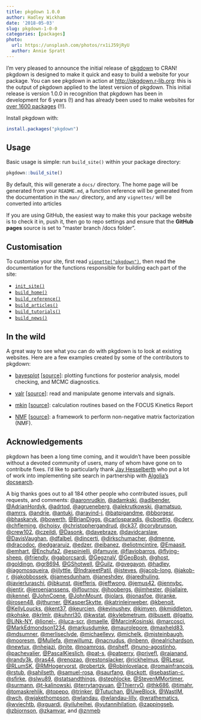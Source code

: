 ```yaml
---
title: pkgdown 1.0.0
author: Hadley Wickham
date: '2018-05-03'
slug: pkgdown-1-0-0
categories: [packages]
photo:
  url: https://unsplash.com/photos/rx1iJ59jRyU
  author: Annie Spratt
---
```


I'm very pleased to announce the initial release of [pkgdown](http://pkgdown.r-lib.org) to CRAN! pkgdown is designed to make it quick and easy to build a website for your package. You can see pkgdown in action at <http://pkgdown.r-lib.org>: this is the output of pkgdown applied to the latest version of pkgdown. This initial release is version 1.0.0 in recognition that pkgdown has been in development for 6 years (!) and has already been used to make websites for [over 1600 packages](https://github.com/search?q=pkgdown.css+in%3Apath+path%3Adocs&type=Code) (!!). 

Install pkgdown with:

```r
install.packages("pkgdown")
```

## Usage

Basic usage is simple: run `build_site()` within your package directory:

```r
pkgdown::build_site()
```

By default, this will generate a `docs/` directory. The home page will be generated from your `README.md`, a function reference will be generated from the documentation in the `man/` directory, and any `vignettes/` will be converted into articles

If you are using GitHub, the easiest way to make this your package website is to check it in, push it, then go to repo settings and ensure that the __GitHub pages__ source is set to "master branch /docs folder".

## Customisation

To customise your site, first read [`vignette("pkgdown")`](http://pkgdown.r-lib.org/articles/pkgdown.html), then read the documentation for the functions responsible for building each part of the site:

* [`init_site()`](http://pkgdown.r-lib.org/reference/init_site.html)
* [`build_home()`](http://pkgdown.r-lib.org/reference/build_home.html)
* [`build_reference()`](http://pkgdown.r-lib.org/reference/build_reference.html)
* [`build_articles()`](http://pkgdown.r-lib.org/reference/build_articles.html)
* [`build_tutorials()`](http://pkgdown.r-lib.org/reference/build_tutorials.html)
* [`build_news()`](http://pkgdown.r-lib.org/reference/build_news.html)

## In the wild

A great way to see what you can do with pkgdown is to look at existing websites. Here are a few examples created by some of the contributors to pkgdown:

* [bayesplot](http://mc-stan.org/bayesplot/index.html)
  [[source](https://github.com/stan-dev/bayesplot/tree/gh-pages)]:
  plotting functions for posterior analysis, model checking, and MCMC 
  diagnostics.

* [valr](https://rnabioco.github.io/valr/) 
  [[source](https://github.com/rnabioco/valr)]: 
  read and manipulate genome intervals and signals.

* [mkin](http://jranke.github.io/mkin/)
  [[source](https://github.com/jranke/mkin)]:
  calculation routines based on the FOCUS Kinetics Report

* [NMF](http://renozao.github.io/NMF/master/index.html)
  [[source](https://github.com/renozao/NMF)]:
  a framework to perform non-negative matrix factorization (NMF).

## Acknowledgements

pkgdown has been a long time coming, and it wouldn't have been possible without a devoted community of users, many of whom have gone on to contribute fixes. I'd like to particularly thank [Jay Hesselberth](https://hesselberthlab.org) who put a lot of work into implementing site search in partnership with [Algolia's docsearch](https://community.algolia.com/docsearch/). 

A big thanks goes out to all 184 other people who contributed issues, pull requests, and comments: [\@aaronrudkin](https://github.com/aaronrudkin), [\@adamkski](https://github.com/adamkski), [\@adibender](https://github.com/adibender), [\@AdrianHordyk](https://github.com/AdrianHordyk), [\@adrtod](https://github.com/adrtod), [\@agrueneberg](https://github.com/agrueneberg), [\@alekrutkowski](https://github.com/alekrutkowski), [\@amatsuo](https://github.com/amatsuo), [\@amrrs](https://github.com/amrrs), [\@andrie](https://github.com/andrie), [\@antuki](https://github.com/antuki), [\@aravind-j](https://github.com/aravind-j), [\@batpigandme](https://github.com/batpigandme), [\@bborgesr](https://github.com/bborgesr), [\@bhaskarvk](https://github.com/bhaskarvk), [\@bowerth](https://github.com/bowerth), [\@BrianDiggs](https://github.com/BrianDiggs), [\@carlosparadis](https://github.com/carlosparadis), [\@cboettig](https://github.com/cboettig), [\@cderv](https://github.com/cderv), [\@chfleming](https://github.com/chfleming), [\@choisy](https://github.com/choisy), [\@christophergandrud](https://github.com/christophergandrud), [\@ck37](https://github.com/ck37), [\@corybrunson](https://github.com/corybrunson), [\@crew102](https://github.com/crew102), [\@czeildi](https://github.com/czeildi), [\@Dasonk](https://github.com/Dasonk), [\@davebraze](https://github.com/davebraze), [\@davidcarslaw](https://github.com/davidcarslaw), [\@DavisVaughan](https://github.com/DavisVaughan), [\@dfalbel](https://github.com/dfalbel), [\@dincerti](https://github.com/dincerti), [\@dirkschumacher](https://github.com/dirkschumacher), [\@dmenne](https://github.com/dmenne), [\@dracodoc](https://github.com/dracodoc), [\@edgararuiz](https://github.com/edgararuiz), [\@edzer](https://github.com/edzer), [\@eibanez](https://github.com/eibanez), [\@eliotmcintire](https://github.com/eliotmcintire), [\@Emaasit](https://github.com/Emaasit), [\@emhart](https://github.com/emhart), [\@Enchufa2](https://github.com/Enchufa2), [\@espinielli](https://github.com/espinielli), [\@famuvie](https://github.com/famuvie), [\@flaviobarros](https://github.com/flaviobarros), [\@flying-sheep](https://github.com/flying-sheep), [\@friendly](https://github.com/friendly), [\@gaborcsardi](https://github.com/gaborcsardi), [\@GegznaV](https://github.com/GegznaV), [\@GeoBosh](https://github.com/GeoBosh), [\@ghost](https://github.com/ghost), [\@goldingn](https://github.com/goldingn), [\@gr8694](https://github.com/gr8694), [\@GShotwell](https://github.com/GShotwell), [\@Guilz](https://github.com/Guilz), [\@gvegayon](https://github.com/gvegayon), [\@hadley](https://github.com/hadley), [\@iagomosqueira](https://github.com/iagomosqueira), [\@ijlyttle](https://github.com/ijlyttle), [\@IndrajeetPatil](https://github.com/IndrajeetPatil), [\@isteves](https://github.com/isteves), [\@jacob-long](https://github.com/jacob-long), [\@jakob-r](https://github.com/jakob-r), [\@jakobbossek](https://github.com/jakobbossek), [\@jamesdunham](https://github.com/jamesdunham), [\@janeshdev](https://github.com/janeshdev), [\@jaredhuling](https://github.com/jaredhuling), [\@javierluraschi](https://github.com/javierluraschi), [\@jbkunst](https://github.com/jbkunst), [\@jefferis](https://github.com/jefferis), [\@jeffwong](https://github.com/jeffwong), [\@jemus42](https://github.com/jemus42), [\@jennybc](https://github.com/jennybc), [\@jentjr](https://github.com/jentjr), [\@jeroenjanssens](https://github.com/jeroenjanssens), [\@jflournoy](https://github.com/jflournoy), [\@jhoobergs](https://github.com/jhoobergs), [\@jimhester](https://github.com/jimhester), [\@jjallaire](https://github.com/jjallaire), [\@jkennel](https://github.com/jkennel), [\@JohnCoene](https://github.com/JohnCoene), [\@JohnMount](https://github.com/JohnMount), [\@jolars](https://github.com/jolars), [\@jonasfoe](https://github.com/jonasfoe), [\@jranke](https://github.com/jranke), [\@jrosen48](https://github.com/jrosen48), [\@jthurner](https://github.com/jthurner), [\@KasperSkytte](https://github.com/KasperSkytte), [\@katrinleinweber](https://github.com/katrinleinweber), [\@kbenoit](https://github.com/kbenoit), [\@KellyLoucks](https://github.com/KellyLoucks), [\@kent37](https://github.com/kent37), [\@keurcien](https://github.com/keurcien), [\@kevinushey](https://github.com/kevinushey), [\@kimyen](https://github.com/kimyen), [\@kmiddleton](https://github.com/kmiddleton), [\@kohske](https://github.com/kohske), [\@krlmlr](https://github.com/krlmlr), [\@kuhnrl30](https://github.com/kuhnrl30), [\@kwstat](https://github.com/kwstat), [\@kylebmetrum](https://github.com/kylebmetrum), [\@lbusett](https://github.com/lbusett), [\@lgatto](https://github.com/lgatto), [\@LiNk-NY](https://github.com/LiNk-NY), [\@lionel-](https://github.com/lionel-), [\@luca-scr](https://github.com/luca-scr), [\@maelle](https://github.com/maelle), [\@MarcinKosinski](https://github.com/MarcinKosinski), [\@marcosci](https://github.com/marcosci), [\@MarkEdmondson1234](https://github.com/MarkEdmondson1234), [\@markusdumke](https://github.com/markusdumke), [\@maurolepore](https://github.com/maurolepore), [\@maxheld83](https://github.com/maxheld83), [\@mdsumner](https://github.com/mdsumner), [\@merliseclyde](https://github.com/merliseclyde), [\@michaellevy](https://github.com/michaellevy), [\@michelk](https://github.com/michelk), [\@mjsteinbaugh](https://github.com/mjsteinbaugh), [\@mooresm](https://github.com/mooresm), [\@Mullefa](https://github.com/Mullefa), [\@mwillumz](https://github.com/mwillumz), [\@nacnudus](https://github.com/nacnudus), [\@nbenn](https://github.com/nbenn), [\@nealrichardson](https://github.com/nealrichardson), [\@newtux](https://github.com/newtux), [\@nhejazi](https://github.com/nhejazi), [\@nite](https://github.com/nite), [\@noamross](https://github.com/noamross), [\@nsheff](https://github.com/nsheff), [\@nuno-agostinho](https://github.com/nuno-agostinho), [\@pachevalier](https://github.com/pachevalier), [\@PascalKieslich](https://github.com/PascalKieslich), [\@pat-s](https://github.com/pat-s), [\@patperry](https://github.com/patperry), [\@privefl](https://github.com/privefl), [\@rajanand](https://github.com/rajanand), [\@randy3k](https://github.com/randy3k), [\@ras44](https://github.com/ras44), [\@renozao](https://github.com/renozao), [\@restonslacker](https://github.com/restonslacker), [\@rickhelmus](https://github.com/rickhelmus), [\@RLesur](https://github.com/RLesur), [\@RLumSK](https://github.com/RLumSK), [\@RMHogervorst](https://github.com/RMHogervorst), [\@robertzk](https://github.com/robertzk), [\@Robinlovelace](https://github.com/Robinlovelace), [\@romainfrancois](https://github.com/romainfrancois), [\@rstub](https://github.com/rstub), [\@sahilseth](https://github.com/sahilseth), [\@samuel-rosa](https://github.com/samuel-rosa), [\@saurfang](https://github.com/saurfang), [\@sckott](https://github.com/sckott), [\@sebastian-c](https://github.com/sebastian-c), [\@sfirke](https://github.com/sfirke), [\@slwu89](https://github.com/slwu89), [\@statsandthings](https://github.com/statsandthings), [\@stephlocke](https://github.com/stephlocke), [\@StevenMMortimer](https://github.com/StevenMMortimer), [\@surmann](https://github.com/surmann), [\@t-kalinowski](https://github.com/t-kalinowski), [\@terrytangyuan](https://github.com/terrytangyuan), [\@ThierryO](https://github.com/ThierryO), [\@thk686](https://github.com/thk686), [\@tjmahr](https://github.com/tjmahr), [\@tomaskrehlik](https://github.com/tomaskrehlik), [\@topepo](https://github.com/topepo), [\@trinker](https://github.com/trinker), [\@Tutuchan](https://github.com/Tutuchan), [\@UweBlock](https://github.com/UweBlock), [\@WastlM](https://github.com/WastlM), [\@wch](https://github.com/wch), [\@wjakethompson](https://github.com/wjakethompson), [\@wlandau](https://github.com/wlandau), [\@wlandau-lilly](https://github.com/wlandau-lilly), [\@wrathematics](https://github.com/wrathematics), [\@wviechtb](https://github.com/wviechtb), [\@xguardi](https://github.com/xguardi), [\@yiluheihei](https://github.com/yiluheihei), [\@yutannihilation](https://github.com/yutannihilation), [\@zappingseb](https://github.com/zappingseb), [\@zbjornson](https://github.com/zbjornson), [\@zkamvar](https://github.com/zkamvar), and [\@znmeb](https://github.com/znmeb)
